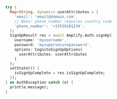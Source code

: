 ```dart
try {
  Map<String, dynamic> userAttributes = {
    'email': 'email@domain.com',
    // Note: phone_number requires country code
    'phone_number': '+15559101234',
  };
  SignUpResult res = await Amplify.Auth.signUp(
    username: 'myusername',
    password: 'mysupersecurepassword',
    options: CognitoSignUpOptions(
      userAttributes: userAttributes
    )
  );
  setState(() {
    isSignUpComplete = res.isSignUpComplete;
  });
} on AuthException catch (e) {
  print(e.message);
}
```

